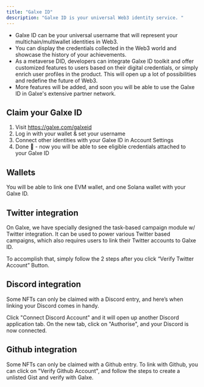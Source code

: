 ```yaml
---
title: "Galxe ID"
description: "Galxe ID is your universal Web3 identity service. "
---
```


* Galxe ID can be your universal username that will represent your multichain/multiwallet identities in Web3.
* You can display the credentials collected in the Web3 world and showcase the history of your achievements.
* As a metaverse DID, developers can integrate Galxe ID toolkit and offer customized features to users based on their digital credentials, or simply enrich user profiles in the product. This will open up a lot of possibilities and redefine the future of Web3.
* More features will be added, and soon you will be able to use the Galxe ID in Galxe's extensive partner network.

## Claim your Galxe ID[](#claim-your-galxe-id "Direct link to heading")

1. Visit https://galxe.com/galxeid 
2. Log in with your wallet & set your username
3. Connect other identities with your Galxe ID in Account Settings
3. Done 🎉 - now you will be able to see eligible credentials attached to your Galxe ID

## Wallets[](#wallets "Direct link to heading")

You will be able to link one EVM wallet, and one Solana wallet with your Galxe ID.

## Twitter integration[](#twitter-integration "Direct link to heading")

On Galxe, we have specially designed the task-based campaign module w/ Twitter integration. It can be used to power various Twitter based campaigns, which also requires users to link their Twitter accounts to Galxe ID.

To accomplish that, simply follow the 2 steps after you click “Verify Twitter Account” Button.

## Discord integration[](#discord-integration "Direct link to heading")

Some NFTs can only be claimed with a Discord entry, and here’s when linking your Discord comes in handy.

Click "Connect Discord Account" and it will open up another Discord application tab. On the new tab, click on "Authorise", and your Discord is now connected.

## Github integration[](#github-integration "Direct link to heading")

Some NFTs can only be claimed with a Github entry. To link with Github, you can click on "Verify Github Account", and follow the steps to create a unlisted Gist and verify with Galxe.